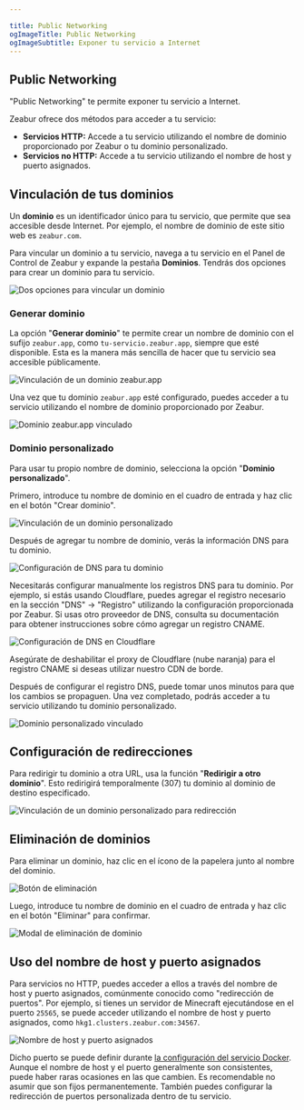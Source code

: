 ```yaml
---

title: Public Networking
ogImageTitle: Public Networking
ogImageSubtitle: Exponer tu servicio a Internet
---
```


## Public Networking

"Public Networking" te permite exponer tu servicio a Internet.

Zeabur ofrece dos métodos para acceder a tu servicio:

- **Servicios HTTP:** Accede a tu servicio utilizando el nombre de dominio proporcionado por Zeabur o tu dominio personalizado.
- **Servicios no HTTP:** Accede a tu servicio utilizando el nombre de host y puerto asignados.

## Vinculación de tus dominios

Un **dominio** es un identificador único para tu servicio, que permite que sea accesible desde Internet. Por ejemplo, el nombre de dominio de este sitio web es `zeabur.com`.

Para vincular un dominio a tu servicio, navega a tu servicio en el Panel de Control de Zeabur y expande la pestaña **Dominios**. Tendrás dos opciones para crear un dominio para tu servicio.

![Dos opciones para vincular un dominio](/networking/public/two-buttons-to-bind-domain.webp)

### Generar dominio

La opción "**Generar dominio**" te permite crear un nombre de dominio con el sufijo `zeabur.app`, como `tu-servicio.zeabur.app`, siempre que esté disponible. Esta es la manera más sencilla de hacer que tu servicio sea accesible públicamente.

![Vinculación de un dominio zeabur.app](/networking/public/binding-zeabur-app-domain.webp)

Una vez que tu dominio `zeabur.app` esté configurado, puedes acceder a tu servicio utilizando el nombre de dominio proporcionado por Zeabur.

![Dominio zeabur.app vinculado](/networking/public/bound-zeabur-app-domain.webp)

### Dominio personalizado

Para usar tu propio nombre de dominio, selecciona la opción "**Dominio personalizado**".

Primero, introduce tu nombre de dominio en el cuadro de entrada y haz clic en el botón "Crear dominio".

![Vinculación de un dominio personalizado](/networking/public/binding-custom-domain.webp)

Después de agregar tu nombre de dominio, verás la información DNS para tu dominio.

![Configuración de DNS para tu dominio](/networking/public/custom-domain-setting-dns.webp)

Necesitarás configurar manualmente los registros DNS para tu dominio. Por ejemplo, si estás usando Cloudflare, puedes agregar el registro necesario en la sección "DNS" → "Registro" utilizando la configuración proporcionada por Zeabur. Si usas otro proveedor de DNS, consulta su documentación para obtener instrucciones sobre cómo agregar un registro CNAME.

![Configuración de DNS en Cloudflare](/networking/public/configure-dns-record-in-cloudflare.webp)

Asegúrate de deshabilitar el proxy de Cloudflare (nube naranja) para el registro CNAME si deseas utilizar nuestro CDN de borde.

Después de configurar el registro DNS, puede tomar unos minutos para que los cambios se propaguen. Una vez completado, podrás acceder a tu servicio utilizando tu dominio personalizado.

![Dominio personalizado vinculado](/networking/public/bound-custom-domain.webp)

## Configuración de redirecciones

Para redirigir tu dominio a otra URL, usa la función "**Redirigir a otro dominio**". Esto redirigirá temporalmente (307) tu dominio al dominio de destino especificado.

![Vinculación de un dominio personalizado para redirección](/networking/public/binding-custom-domain-for-redirect.webp)

## Eliminación de dominios

Para eliminar un dominio, haz clic en el ícono de la papelera junto al nombre del dominio.

![Botón de eliminación](/networking/public/delete-button.webp)

Luego, introduce tu nombre de dominio en el cuadro de entrada y haz clic en el botón "Eliminar" para confirmar.

![Modal de eliminación de dominio](/networking/public/deleting-domain-modal.webp)

## Uso del nombre de host y puerto asignados

Para servicios no HTTP, puedes acceder a ellos a través del nombre de host y puerto asignados, comúnmente conocido como "redirección de puertos". Por ejemplo, si tienes un servidor de Minecraft ejecutándose en el puerto `25565`, se puede acceder utilizando el nombre de host y puerto asignados, como `hkg1.clusters.zeabur.com:34567`.

![Nombre de host y puerto asignados](/networking/public/assigned-hostname-and-port.webp)

Dicho puerto se puede definir durante [la configuración del servicio Docker](/deploy/customize-prebuilt). Aunque el nombre de host y el puerto generalmente son consistentes, puede haber raras ocasiones en las que cambien. Es recomendable no asumir que son fijos permanentemente. También puedes configurar la redirección de puertos personalizada dentro de tu servicio.
